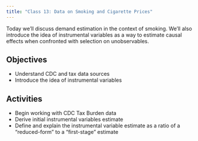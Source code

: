 ```yaml
---
title: "Class 13: Data on Smoking and Cigarette Prices"
---
```


Today we'll discuss demand estimation in the context of smoking. We'll also introduce the idea of instrumental variables as a way to estimate causal effects when confronted with selection on unobservables.

## Objectives
- Understand CDC and tax data sources
- Introduce the idea of instrumental variables

## Activities 
- Begin working with CDC Tax Burden data
- Derive initial instrumental variables estimate
- Define and explain the instrumental variable estimate as a ratio of a "reduced-form" to a "first-stage" estimate
